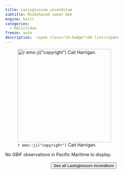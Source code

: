 ```yaml
---
title: Lasioglossum inconditum
subtitle: Misbehaved sweat bee
engine: knitr
categories:
  - Halictidae
freeze: auto
description:  <span class="sh-badge">SH list</span>
---
```

![`r emo::ji("copyright")` Cait Harrigan.](/files/no_bee.png){height=300}



No GBIF observations in Pacific Maritime to display.
<br><br>
<center>


<a href="NA"><button type="button" class="btn btn-secondary">See all Lasioglossum inconditum <i class="fa-solid fa-arrow-up-right-from-square"></i> </button></a>
</center>
